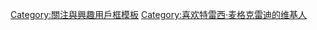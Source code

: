 {{Userbox
  |border-c = white
  |border-s = 1
  |id-c     = red
  |id-s     = 12
  |id-fc    = white
  |info-c   = red
  |info-s   = 10
  |info-fc  = white
  |id       = [[File:Tracy McGrady 1.jpg|35px]]
  |info     = 这个用户是'''[[Tracy McGrady|<span style="color: yellow;">T-Mac</span>]]'''的球迷。}}<noinclude>
[[Category:關注與興趣用戶框模板]]
</noinclude><includeonly>
[[Category:喜欢特雷西·麦格克雷迪的维基人]]
</includeonly>